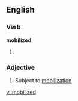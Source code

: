 ==English==

===Verb===
'''mobilized'''

# {{past of|[[mobilize]]}}

===Adjective===
{{en-adj}}

# Subject to [[mobilization]]

[[vi:mobilized]]